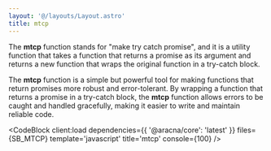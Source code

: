 ```yaml
---
layout: '@/layouts/Layout.astro'
title: mtcp
---
```



The **mtcp** function stands for "make try catch promise", and it is a utility function that takes a function that returns a promise as its argument and returns a new function that wraps the original function in a try-catch block.

The **mtcp** function is a simple but powerful tool for making functions that return promises more robust and error-tolerant. By wrapping a function that returns a promise in a try-catch block, the **mtcp** function allows errors to be caught and handled gracefully, making it easier to write and maintain reliable code.

<CodeBlock
  client:load
  dependencies={{ '@aracna/core': 'latest' }}
  files={SB_MTCP}
  template='javascript'
  title='mtcp'
  console={100}
/>
